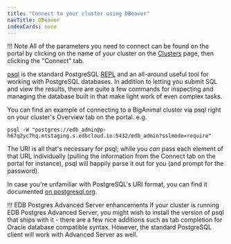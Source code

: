 ```yaml
---
title: "Connect to your cluster using DBeaver"
navTitle: DBeaver
indexCards: none
---
```


!!! Note
    All of the parameters you need to connect can be found on the portal by clicking on the name of your cluster on the [Clusters](https://portal.biganimal.com/clusters) page, then clicking the "Connect" tab.


[psql](https://www.postgresql.org/docs/current/app-psql.html) is the standard PostgreSQL [REPL](https://en.wikipedia.org/wiki/Read%E2%80%93eval%E2%80%93print_loop) 
and an all-around useful tool for working with PostgreSQL databases. In addition to letting you submit SQL and view the results, there are quite a few commands for
inspecting and managing the database built in that make light work of even complex tasks.

You can find an example of connecting to a BigAnimal cluster via psql right on your cluster's Overview tab on the portal. e.g.

```shell
psql -W "postgres://edb_admin@p-h67q2yc7hq.mtstaging.s.edbcloud.io:5432/edb_admin?sslmode=require"
```

The URI is all that's necessary for psql; while you *can* pass each element of that URL individually 
(pulling the information from the Connect tab on the portal for instance), psql will happily parse it out for you (and prompt for the password).

In case you're unfamiliar with PostgreSQL's URI format, you can find it documented [on postgresql.org](https://www.postgresql.org/docs/current/libpq-connect.html#id-1.7.3.8.3.6).


!!! EDB Postgres Advanced Server enhancements
    If your cluster is running EDB Postgres Advanced Server, you might wish to install the version of psql that ships with it - there are a few nice additions such as
tab completion for Oracle database compatible syntax. However, the standard PostgreSQL client will work with Advanced Server as well.
